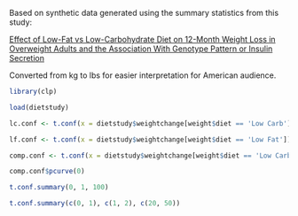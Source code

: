 Based on synthetic data generated using the summary statistics from this study:

[Effect of Low-Fat vs Low-Carbohydrate Diet on 12-Month Weight Loss in Overweight Adults and the Association With Genotype Pattern or Insulin Secretion](https://jamanetwork.com/journals/jama/fullarticle/2673150)

Converted from kg to lbs for easier interpretation for American audience.

```r
library(clp)

load(dietstudy)

lc.conf <- t.conf(x = dietstudy$weightchange[weight$diet == 'Low Carb'])

lf.conf <- t.conf(x = dietstudy$weightchange[weight$diet == 'Low Fat'])

comp.conf <- t.conf(x = dietstudy$weightchange[weight$diet == 'Low Carb'], y = weight$weightchange[dietstudy$diet == 'Low Fat'])

comp.conf$pcurve(0)
```

```r
t.conf.summary(0, 1, 100)

t.conf.summary(c(0, 1), c(1, 2), c(20, 50))
```

